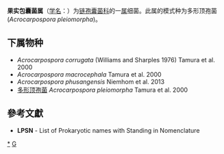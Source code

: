 {{Automatic taxobox
| taxon = Acrocarpospora
| authority = Tamura et al. 2000
| type species = 多形顶孢菌<br>Acrocarpospora pleiomorpha
| type species authority = Tamura et al. 2000
}}
'''果实包囊菌属'''（[[学名|学名]]：{{lang|la|''Acrocarpospora''}}）为[[链孢囊菌科|链孢囊菌科]]的一[[属|属]]细菌。此属的模式种为多形顶孢菌(''Acrocarpospora pleiomorpha'')。

==下属物种==
* ''Acrocarpospora corrugata'' (Williams and Sharples 1976) Tamura et al. 2000
* ''Acrocarpospora macrocephala'' Tamura et al. 2000
* ''Acrocarpospora phusangensis'' Niemhom et al. 2013
* [[多形顶孢菌|多形顶孢菌]] ''Acrocarpospora pleiomorpha'' Tamura et al. 2000

==參考文獻==
{{reflist}}
* '''LPSN''' - List of Prokaryotic names with Standing in Nomenclature

{{taxonbar}}

[[Category:_链孢囊菌科|*]]
[[Category:_2000年描述的分类群|G]]